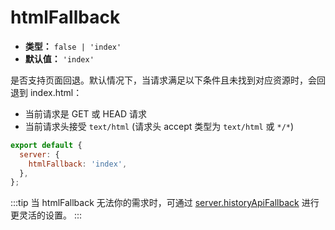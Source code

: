 # htmlFallback

- **类型：** `false | 'index'`
- **默认值：** `'index'`

是否支持页面回退。默认情况下，当请求满足以下条件且未找到对应资源时，会回退到 index.html：

- 当前请求是 GET 或 HEAD 请求
- 当前请求头接受 `text/html` (请求头 accept 类型为 `text/html` 或 `*/*`)

```js
export default {
  server: {
    htmlFallback: 'index',
  },
};
```

:::tip
当 htmlFallback 无法你的需求时，可通过 [server.historyApiFallback](/config/server/history-api-fallback) 进行更灵活的设置。
:::
